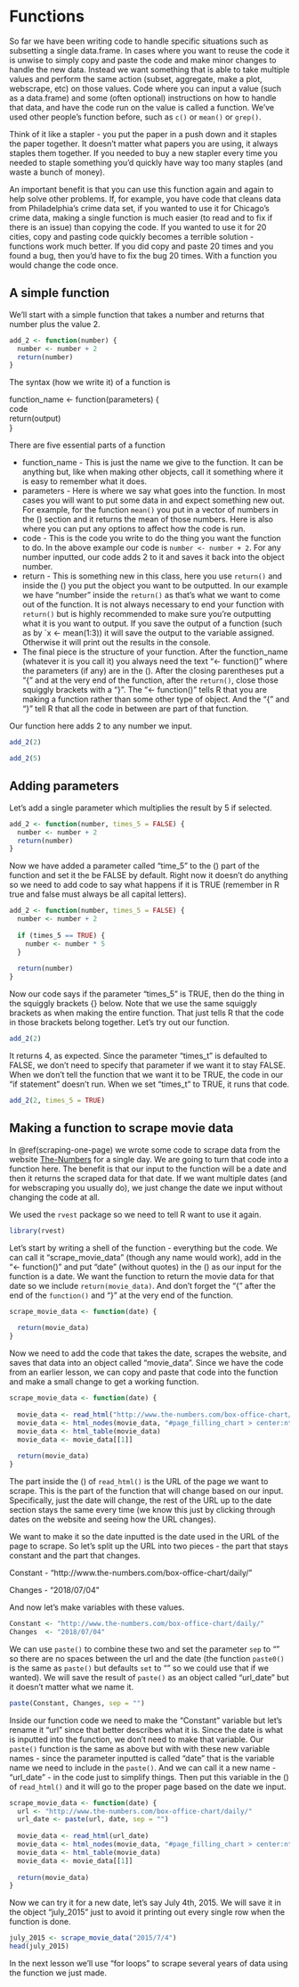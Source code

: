 # Functions

So far we have been writing code to handle specific situations such as subsetting a single data.frame. In cases where you want to reuse the code it is unwise to simply copy and paste the code and make minor changes to handle the new data. Instead we want something that is able to take multiple values and perform the same action (subset, aggregate, make a plot, webscrape, etc) on those values. Code where you can input a value (such as a data.frame) and some (often optional) instructions on how to handle that data, and have the code run on the value is called a function. We've used other people's function before, such as `c()` or `mean()` or `grep()`. 

Think of it like a stapler - you put the paper in a push down and it staples the paper together. It doesn't matter what papers you are using, it always staples them together. If you needed to buy a new stapler every time you needed to staple something  you'd quickly have way too many staples (and waste a bunch of money). 

An important benefit is that you can use this function again and again to help solve other problems. If, for example, you have code that cleans data from Philadelphia's crime data set, if you wanted to use it for Chicago's crime data, making a single function is much easier (to read and to fix if there is an issue) than copying the code. If you wanted to use it for 20 cities, copy and pasting code quickly becomes a terrible solution - functions work much better. If you did copy and paste 20 times and you found a bug, then you'd have to fix the bug 20 times. With a function you would change the code once. 

## A simple function

We'll start with a simple function that takes a number and returns that number plus the value 2.

```r
add_2 <- function(number) {
  number <- number + 2
  return(number)
}
```

The syntax (how we write it) of a function is

function_name <- function(parameters)
{  
  code   
  return(output)  
}  

There are five essential parts of a function

  + function_name  - This is just the name we give to the function. It can be anything but, like when making other objects, call it something where it is easy to remember what it does.
  + parameters  - Here is where we say what goes into the function. In most cases you will want to put some data in and expect something new out. For example, for the function `mean()` you put in a vector of numbers in the () section and it returns the mean of those numbers. Here is also where you can put any options to affect how the code is run.
  + code - This is the code you write to do the thing you want the function to do. In the above example our code is `number <- number + 2`. For any number inputted, our code adds 2 to it and saves it back into the object number. 
  + return - This is something new in this class, here you use `return()` and inside the () you put the object you want to be outputted. In our example we have "number" inside the `return()` as that's what we want to come out of the function. It is not always necessary to end your function with `return()` but is highly recommended to make sure you're outputting what it is you want to output. If you save the output of a function (such as by `x <- mean(1:3)) it will save the output to the variable assigned. Otherwise it will print out the results in the console.
  + The final piece is the structure of your function. After the function_name (whatever it is you call it) you always need the text "<- function()" where the parameters (if any) are in the (). After the closing parentheses put a "{" and at the very end of the function, after the `return()`, close those squiggly brackets with a "}". The "<- function()" tells R that you are making a function rather than some other type of object. And the "{" and "}" tell R that all the code in between are part of that function.
  
Our function here adds 2 to any number we input. 

```r
add_2(2)
```

```r
add_2(5)
```

## Adding parameters 

Let's add a single parameter which multiplies the result by 5 if selected.

```r
add_2 <- function(number, times_5 = FALSE) {
  number <- number + 2
  return(number)
}
```

Now we have added a parameter called "time_5" to the () part of the function and set it the be FALSE by default. Right now it doesn't do anything so we need to add code to say what happens if it is TRUE (remember in R true and false must always be all capital letters).

```r
add_2 <- function(number, times_5 = FALSE) {
  number <- number + 2
  
  if (times_5 == TRUE) {
    number <- number * 5
  }
  
  return(number)
}
```

Now our code says if the parameter "times_5" is TRUE, then do the thing in the squiggly brackets {} below. Note that we use the same squiggly brackets as when making the entire function. That just tells R that the code in those brackets belong together. Let's try out our function.

```r
add_2(2)
```

It returns 4, as expected. Since the parameter "times_t" is defaulted to FALSE, we don't need to specify that parameter if we want it to stay FALSE. When we don't tell the function that we want it to be TRUE, the code in our "if statement" doesn't run. When we set "times_t" to TRUE, it runs that code. 

```r
add_2(2, times_5 = TRUE)
```

## Making a function to scrape movie data {#movie_function}

In \@ref(scraping-one-page) we wrote some code to scrape data from the website [The-Numbers](/www.the-numbers.com) for a single day. We are going to turn that code into a function here. The benefit is that our input to the function will be a date and then it returns the scraped data for that date. If we want multiple dates (and for webscraping you usually do), we just change the date we input without changing the code at all.

We used the `rvest` package so we need to tell R want to use it again.

```r
library(rvest)
```

Let's start by writing a shell of the function - everything but the code. We can call it "scrape_movie_data" (though any name would work), add in the "<- function()" and put "date" (without quotes) in the () as our input for the function is a date. We want the function to return the movie data for that date so we include `return(movie_data)`. And don't forget the "{" after the end of the `function()` and "}" at the very end of the function. 

```r
scrape_movie_data <- function(date) {
  
  return(movie_data)
}
```

Now we need to add the code that takes the date, scrapes the website, and saves that data into an object called "movie_data". Since we have the code from an earlier lesson, we can copy and paste that code into the function and make a small change to get a working function.

```r
scrape_movie_data <- function(date) {
  
  movie_data <- read_html("http://www.the-numbers.com/box-office-chart/daily/2018/07/04")
  movie_data <- html_nodes(movie_data, "#page_filling_chart > center:nth-child(2) > table")
  movie_data <- html_table(movie_data)
  movie_data <- movie_data[[1]]
  
  return(movie_data)
}
```

The part inside the () of `read_html()` is the URL of the page we want to scrape. This is the part of the function that will change based on our input. Specifically, just the date will change, the rest of the URL up to the date section stays the same every time (we know this just by clicking through dates on the website and seeing how the URL changes). 

We want to make it so the date inputted is the date used in the URL of the page to scrape. So let's split up the URL into two pieces - the part that stays constant and the part that changes.

Constant - "http://www.the-numbers.com/box-office-chart/daily/"

Changes  - "2018/07/04"

And now let's make variables with these values.

```r
Constant <- "http://www.the-numbers.com/box-office-chart/daily/"
Changes  <- "2018/07/04"
```

We can use `paste()` to combine these two and set the parameter `sep` to "" so there are no spaces between the url and the date (the function `paste0()` is the same as `paste()` but defaults `set` to "" so we could use that if we wanted). We will save the result of `paste()` as an object called "url_date" but it doesn't matter what we name it.

```r
paste(Constant, Changes, sep = "")
```

Inside our function code we need to make the "Constant" variable but let's rename it "url" since that better describes what it is. Since the date is what is inputted into the function, we don't need to make that variable. Our `paste()` function is the same as above but with with these new variable names - since the parameter inputted is called "date" that is the variable name we need to include in the `paste()`. And we can call it a new name - "url_date" - in the code just to simplify things. Then put this variable in the () of `read_html()` and it will go to the proper page based on the date we input. 

```r
scrape_movie_data <- function(date) {
  url <- "http://www.the-numbers.com/box-office-chart/daily/"
  url_date <- paste(url, date, sep = "")
  
  movie_data <- read_html(url_date)
  movie_data <- html_nodes(movie_data, "#page_filling_chart > center:nth-child(2) > table")
  movie_data <- html_table(movie_data)
  movie_data <- movie_data[[1]]
  
  return(movie_data)
}
```

Now we can try it for a new date, let's say July 4th, 2015. We will save it in the object "july_2015" just to avoid it printing out every single row when the function is done.

```r
july_2015 <- scrape_movie_data("2015/7/4")
head(july_2015)
```

In the next lesson we'll use "for loops" to scrape several years of data using the function we just made.
